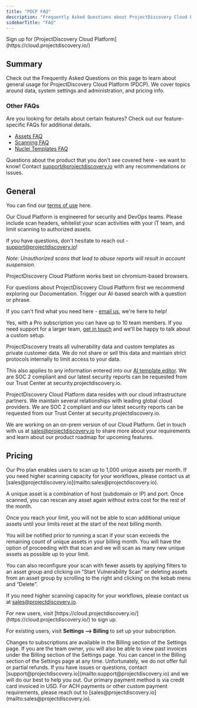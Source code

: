 ```yaml
---
title: "PDCP FAQ"
description: "Frequently Asked Questions about ProjectDiscovery Cloud Platform"
sidebarTitle: "FAQ"
---
```


<Tip>
  Sign up for [ProjectDiscovery Cloud
  Platform](https://cloud.projectdiscovery.io/)
</Tip>

## Summary

Check out the Frequently Asked Questions on this page to learn about general usage for ProjectDiscovery Cloud Platform (PDCP). We cover topics around data, system settings and administration, and pricing info.

### Other FAQs

Are you looking for details about certain features? Check out our feature-specific FAQs for additional details.

- [Assets FAQ](cloud/assets/overview#faq)
- [Scanning FAQ](/cloud/scanning/overview#faq)
- [Nuclei Templates FAQ](/cloud/editor/faq)

Questions about the product that you don't see covered here - we want to know!
Contact support@projectdiscovery.io with any recommendations or issues.

## General

<AccordionGroup>

 <Accordion title="Where can I find the terms/user agreement?">

You can find our [terms of use](https://projectdiscovery.io/terms) here.

</Accordion>

<Accordion title="Are there use cases that are prohibited?">

Our Cloud Platform is engineered for security and DevOps teams. Please include scan headers, whitelist your scan activities with your IT team, and limit scanning to authorized assets.

If you have questions, don't hesitate to reach out - support@projectdiscovery.io!

_Note: Unauthorized scans that lead to abuse reports will result in account suspension._

</Accordion>

<Accordion title="What browsers are supported?">

ProjectDiscovery Cloud Platform works best on chromium-based browsers.

</Accordion>

<Accordion title="How do I get support?">

For questions about ProjectDiscovery Cloud Platform first we recommend exploring our Documentation. Trigger our AI-based search with a question or phrase.

If you can't find what you need here - [email us](mailto:support@projectdiscovery.io), we're here to help!

</Accordion>

<Accordion title="Can I add my team to my environment?">

Yes, with a Pro subscription you can have up to 10 team members. If you need support for a larger team, [get in touch](mailto:sales@projectdiscovery.io) and we'll be happy to talk about a custom setup.

</Accordion>

<Accordion title="What does ProjectDiscovery do with my vulnerability data?">

ProjectDiscovery treats all vulnerability data and custom templates as private customer data. We do not share or sell this data and maintain strict protocols internally to limit access to your data.

This also applies to any information entered into our [AI template editor](/cloud/editor/overview). We are SOC 2 compliant and our latest security reports can be requested from our Trust Center at security.projectdiscovery.io.

</Accordion>

<Accordion title="Where does ProjectDiscovery Cloud Platform data reside?">

ProjectDiscovery Cloud Platform data resides with our cloud infrastructure partners. We maintain several relationships with leading global cloud providers.
We are SOC 2 compliant and our latest security reports can be requested from our Trust Center at security.projectdiscovery.io.

</Accordion>

<Accordion title="Can I self-host ProjectDiscovery Cloud Platform?">

We are working on an on-prem version of our Cloud Platform. Get in touch with us at sales@projectdiscovery.io to share more about your requirements and learn about our product roadmap for upcoming features.

</Accordion>

</AccordionGroup>

## Pricing

<AccordionGroup>
<Accordion title="How many assets can I monitor on the Pro plan?">
Our Pro plan enables users to scan up to 1,000 unique assets per month. If you need higher scanning capacity for your workflows, please contact us at [sales@projectdiscovery.io](mailto:sales@projectdiscovery.io).

A unique asset is a combination of host (subdomain or IP) and port. Once scanned, you can rescan any asset again without extra cost for the rest of the month.

</Accordion>

<Accordion title="What happens if I reach my limit on the Pro plan?">
Once you reach your limit, you will not be able to scan additional unique assets until your limits reset at the start of the next billing month.

You will be notified prior to running a scan if your scan exceeds the remaining count of unique assets in your billing month. You will have the option of proceeding with that scan and we will scan as many new unique assets as possible up to your limit.

You can also reconfigure your scan with fewer assets by applying filters to an asset group and clicking on “Start Vulnerability Scan” or deleting assets from an asset group by scrolling to the right and clicking on the kebab menu and “Delete”.

If you need higher scanning capacity for your workflows, please contact us at [sales@projectdiscovery.io](mailto:sales@projectdiscovery.io).

</Accordion>

<Accordion title="How do I subscribe?">
For new users, visit [https://cloud.projectdiscovery.io/](https://cloud.projectdiscovery.io/) to sign up.

For existing users, visit **Settings –> Billing** to set up your subscription.

</Accordion>

<Accordion title="How do I manage my subscription?">
  Changes to subscriptions are available in the Billing section of the Settings
  page. If you are the team owner, you will also be able to view past invoices
  under the Billing section of the Settings page.
</Accordion>

<Accordion title="How do I cancel my subscription? Can I get a refund?">
  You can cancel in the Billing section of the Settings page at any time.
  Unfortunately, we do not offer full or partial refunds. If you have issues or
  questions, contact
  [support@projectdiscovery.io](mailto:support@projectdiscovery.io) and we will
  do our best to help you out.
</Accordion>

<Accordion title="What form of payment do you accept?">
Our primary payment method is via credit card invoiced in USD. For ACH payments or other custom payment requirements, please reach out to [sales@projectdiscovery.io](mailto:sales@projectdiscovery.io).
</Accordion>
</AccordionGroup>
